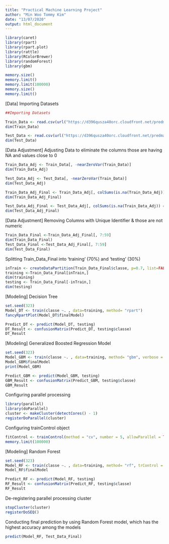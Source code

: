 ```yaml
---
title: "Practical Machine Learning Project"
author: "Min Woo Tommy Kim"
date: "13/07/2020"
output: html_document
---
```


```r

library(caret)
library(rpart)
library(rpart.plot)
library(rattle)
library(RColorBrewer)
library(randomForest)
library(gbm)

memory.size()
memory.limit()
memory.limit(100000)
memory.size()
memory.limit()

```

[Data]
Importing Datasets

```r
##Importing Datasets

Train_Data <- read.csv(url("https://d396qusza40orc.cloudfront.net/predmachlearn/pml-training.csv"))
dim(Train_Data)

Test_Data <- read.csv(url("https://d396qusza40orc.cloudfront.net/predmachlearn/pml-testing.csv"))
dim(Test_Data)
```

[Data Adjustment]
Adjusting Data to eliminate the columns those are having NA and values close to 0
```r

Train_Data_Adj <- Train_Data[, -nearZeroVar(Train_Data)]
dim(Train_Data_Adj)

Test_Data_Adj <- Test_Data[, -nearZeroVar(Train_Data)]
dim(Test_Data_Adj)

Train_Data_Adj_Final <- Train_Data_Adj[, colSums(is.na(Train_Data_Adj)) == FALSE]
dim(Train_Data_Adj_Final)

Test_Data_Adj_Final <- Test_Data_Adj[, colSums(is.na(Train_Data_Adj)) == FALSE]
dim(Test_Data_Adj_Final)

```

[Data Adjustment]
Removing Columns with Unique Identifier & those are not numeric
```r
Train_Data_Final <-Train_Data_Adj_Final[, 7:59]
dim(Train_Data_Final)
Test_Data_Final <-Test_Data_Adj_Final[, 7:59]
dim(Test_Data_Final)
```

Splitting Train_Data_Final into 'training' (70%) and 'testing' (30%)
```r
inTrain <- createDataPartition(Train_Data_Final$classe, p=0.7, list=FALSE)
training <-Train_Data_Final[inTrain,]
dim(training)
testing <- Train_Data_Final[-inTrain,]
dim(testing)
```

[Modeling] Decision Tree
```r
set.seed(323)
Model_DT <- train(classe ~. , data=training, method= "rpart")
fancyRpartPlot(Model_DT$finalModel)

Predict_DT <- predict(Model_DT, testing)
DT_Result <- confusionMatrix(Predict_DT, testing$classe)
DT_Result
```

[Modeling] Generalized Boosted Regression Model
```r
set.seed(323)
Model_GBM <- train(classe ~. , data=training, method= "gbm", verbose = FALSE)
Model_GBM$finalModel
print(Model_GBM)

Predict_GBM <- predict(Model_GBM, testing)
GBM_Result <- confusionMatrix(Predict_GBM, testing$classe)
GBM_Result
```

Configuring parallel processing
```r
library(parallel)
library(doParallel)
cluster <- makeCluster(detectCores() - 1)
registerDoParallel(cluster)
```

Configuring trainControl object
```r
fitControl <- trainControl(method = "cv", number = 5, allowParallel = TRUE)
memory.limit(100000)
```

[Modeling] Random Forest
```r
set.seed(323)
Model_RF <- train(classe ~. , data=training, method= "rf", trControl = fitControl)
Model_RF$finalModel

Predict_RF <- predict(Model_RF, testing)
RF_Result <- confusionMatrix(Predict_RF, testing$classe)
RF_Result
```

De-registering parallel processing cluster
```r
stopCluster(cluster)
registerDoSEQ()
```

Conducting final prediction by using Random Forest model, which has the highest accuracy among the models
```r
predict(Model_RF, Test_Data_Final)
```
